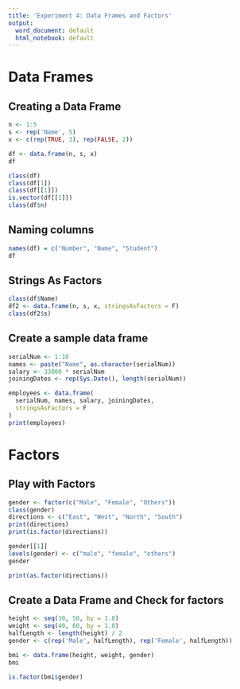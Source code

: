 ```yaml
---
title: 'Experiment 4: Data Frames and Factors'
output:
  word_document: default
  html_notebook: default
---
```


# Data Frames

## Creating a Data Frame

```r
n <- 1:5
s <- rep('Name', 5)
x <- c(rep(TRUE, 3), rep(FALSE, 2))

df <- data.frame(n, s, x)
df
```

```r
class(df)
class(df[1])
class(df[[1]])
is.vector(df[[1]])
class(df$n)
```

## Naming columns 

```r
names(df) = c("Number", "Name", "Student")
df
```

## Strings As Factors

```r
class(df$Name)
df2 <- data.frame(n, s, x, stringsAsFactors = F)
class(df2$s)
```

## Create a sample data frame

```r
serialNum <- 1:10
names <- paste("Name", as.character(serialNum))
salary <- 33000 * serialNum
joiningDates <- rep(Sys.Date(), length(serialNum))

employees <- data.frame(
  serialNum, names, salary, joiningDates,
  stringsAsFactors = F
)
print(employees)
```

# Factors

## Play with Factors

```r
gender <- factor(c("Male", "Female", "Others"))
class(gender)
directions <- c("East", "West", "North", "South")
print(directions)
print(is.factor(directions))

gender[[1]]
levels(gender) <- c("male", "female", "others")
gender
```

```r
print(as.factor(directions))
```

## Create a Data Frame and Check for factors

```r
height <- seq(30, 50, by = 1.8)
weight <- seq(40, 60, by = 1.8)
halfLength <- length(height) / 2
gender <- c(rep('Male', halfLength), rep('Female', halfLength))

bmi <- data.frame(height, weight, gender)
bmi
```

```r
is.factor(bmi$gender)
```












